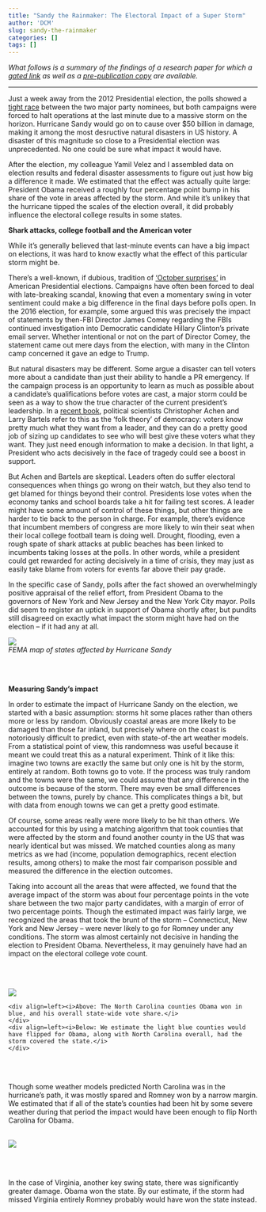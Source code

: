 ```yaml
---
title: "Sandy the Rainmaker: The Electoral Impact of a Super Storm"
author: 'DCM'
slug: sandy-the-rainmaker
categories: []
tags: []
---
```


<style>
p.img {
  display: block;
  height: auto;
  max-width: 100%
}
</style>


<i>What follows is a summary of the findings of a research paper for which a [gated link](https://www.cambridge.org/core/journals/ps-political-science-and-politics/article/sandy-the-rainmaker-the-electoral-impact-of-a-super-storm/C2BF9E0BD3D0787193E1EEBD2A5DBA6F) as well as a [pre-publication copy](https://github.com/dcldmartin/HurricaneSandy/blob/test/Velez%20and%20Martin_2013.pdf) are available.</i>

---

Just a week away from the 2012 Presidential election, the polls showed a [tight race](https://today.yougov.com/news/2012/10/31/hurricane-sandy-obama-one/) between the two major party nominees, but both campaigns were forced to halt operations at the last minute due to a massive storm on the horizon. Hurricane Sandy would go on to cause over $50 billion in damage, making it among the most desructive natural disasters in US history. A disaster of this magnitude so close to a Presidential election was unprecedented. No one could be sure what impact it would have.

After the election, my colleague Yamil Velez and I assembled data on election results and federal disaster assessments to figure out just how big a difference it made. We estimated that the effect was actually quite large: President Obama received a roughly four percentage point bump in his share of the vote in areas affected by the storm. And while it's unlikey that the hurricane tipped the scales of the election overall, it did probably influence the electoral college results in some states.

**Shark attacks, college football and the American voter**

While it's generally believed that last-minute events can have a big impact on elections, it was hard to know exactly what the effect of this particular storm might be.

There's a well-known, if dubious, tradition of ['October surprises'](https://en.wikipedia.org/wiki/October_surprise) in American Presidential elections. Campaigns have often been forced to deal with late-breaking scandal, knowing that even a momentary swing in voter sentiment could make a big difference in the final days before polls open. In the 2016 election, for example, some argued this was precisely the impact of statements by then-FBI Director James Comey regarding the FBIs continued investigation into Democratic candidate Hillary Clinton's private email server. Whether intentional or not on the part of Director Comey, the statement came out mere days from the election, with many in the Clinton camp concerned it gave an edge to Trump.

But natural disasters may be different. Some argue a disaster can tell voters more about a candidate than just their ability to handle a PR emergency. If the campaign process is an opportunity to learn as much as possible about a candidate's qualifications before votes are cast, a major storm could be seen as a way to show the true character of the current president's leadership. In a [recent book](http://press.princeton.edu/titles/10671.html), political scientists Christopher Achen and Larry Bartels refer to this as the 'folk theory' of democracy: voters know pretty much what they want from a leader, and they can do a pretty good job of sizing up candidates to see who will best give these voters what they want. They just need enough information to make a decision. In that light, a President who acts decisively in the face of tragedy could see a boost in support.

But Achen and Bartels are skeptical. Leaders often do suffer electoral consequences when things go wrong on their watch, but they also tend to get blamed for things beyond their control. Presidents lose votes when the economy tanks and school boards take a hit for failing test scores. A leader might have some amount of control of these things, but other things are harder to tie back to the person in charge. For example, there's evidence that incumbent members of congress are more likely to win their seat when their local college football team is doing well. Drought, flooding, even a rough spate of shark attacks at public beaches has been linked to incumbents taking losses at the polls. In other words, while a president could get rewarded for acting decisively in a time of crisis, they may just as easily take blame from voters for events far above their pay grade.

In the specific case of Sandy, polls after the fact showed an overwhelmingly positive appraisal of the relief effort, from President Obama to the governors of New York and New Jersey and the New York City mayor. Polls did seem to register an uptick in support of Obama shortly after, but pundits still disagreed on exactly what impact the storm might have had on the election -- if it had any at all.

<div align="center">
![](/post/sandy/Impact Map.png)
    <div align='left'><i>FEMA map of states affected by Hurricane Sandy</i>
    </div>
</div>

<br><br>

**Measuring Sandy's impact**

In order to estimate the impact of Hurricane Sandy on the election, we started with a basic assumption: storms hit some places rather than others more or less by random. Obviously coastal areas are more likely to be damaged than those far inland, but precisely where on the coast is notoriously difficult to predict, even with state-of-the art weather models. From a statistical point of view, this randomness was useful because it meant we could treat this as a natural experiment. Think of it like this: imagine two towns are exactly the same but only one is hit by the storm, entirely at random. Both towns go to vote. If the process was truly random and the towns were the same, we could assume that any difference in the outcome is because of the storm. There may even be small differences between the towns, purely by chance. This complicates things a bit, but with data from enough towns we can get a pretty good estimate.

Of course, some areas really were more likely to be hit than others. We accounted for this by using a matching algorithm that took counties that were affected by the storm and found another county in the US that was nearly identical but was missed. We matched counties along as many metrics as we had (income, population demographics, recent election results, among others) to make the most fair comparison possible and measured the difference in the election outcomes.

Taking into account all the areas that were affected, we found that the average impact of the storm was about four percentage points in the vote share between the two major party candidates, with a margin of error of two percentage points. Though the estimated impact was fairly large, we recognized the areas that took the brunt of the storm -- Connecticut, New York and New Jersey -- were never likely to go for Romney under any conditions. The storm was almost certainly not decisive in handing the election to President Obama. Nevertheless, it may genuinely have had an impact on the electoral college vote count.

<br><br>


<div align="center">

![](/post/sandy/NC Results.png)

	<div align=left><i>Above: The North Carolina counties Obama won in blue, and his overall state-wide vote share.</i>
	</div>
	<div align=left><i>Below: We estimate the light blue counties would have flipped for Obama, along with North Carolina overall, had the storm covered the state.</i>
	</div>
</div>

<br><br>


Though some weather models predicted North Carolina was in the hurricane's path, it was mostly spared and Romney won by a narrow margin. We estimated that if all of the state's counties had been hit by some severe weather during that period the impact would have been enough to flip North Carolina for Obama.
<br><br>

![](/post/sandy/VA Results.png)


<br><br>

In the case of Virginia, another key swing state, there was significantly greater damage. Obama won the state. By our estimate, if the storm had missed Virginia entirely Romney probably would have won the state instead.